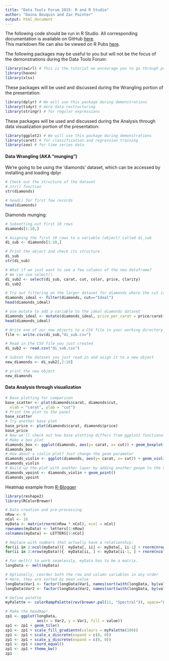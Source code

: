 ```yaml
---
title: "Data Tools Forum 2015: R and R Studio"
author: "Daina Bouquin and Zac Painter"
output: html_document
---
```


The following code should be run in R Studio. All corresponding documentation is available on GitHub [here](https://github.com/dbouquin/data_tools_2015).   
This markdown file can also be viewed on R Pubs [here](http://rpubs.com/dbouquin/DataTools_2015).

The following packages may be useful to you but will not be the focus of the demonstrations during the Data Tools Forum:
```r
library(swirl) # This is the tutorial we encourage you to go through prior to the session, specifically the first two modules
library(haven)
library(xlsx)
```

These packages will be used and discussed during the Wrangling portion of the presentation:
```r
library(dplyr) # We will use this package during demonstrations
library(tidyr) # more data restructuring
library(stringr) # for regular expressions
```

These packages will be used and discussed during the Analysis through data visualization portion of the presentation:
```r
library(ggplot2) # We will use this package during demonstrations
library(caret) # for classification and regression training
library(zoo) # for time series data
```

<h4>Data Wrangling (AKA "munging")</h4>   
We're going to be using the 'diamonds' dataset, which can be accessed by installing and loading dplyr
   
```r
# Check out the structure of the dataset
# str() function
str(diamonds) 

# head() for first few records
head(diamonds)
```
   
Diamonds munging:
```r
# Subsetting out first 10 rows
diamonds[1:10,]          

# Asigning the first 10 rows to a variable (object) called di_sub
di_sub <- diamonds[1:10,]

# Print the object and check its structure
di_sub
str(di_sub)

# What if we just want to see a few columns of the new dataframe?
# We can use select()
di_sub2 <- select(di_sub, carat, cut, color, price, clarity)
di_sub2

# Try out filtering on the larger dataset for diamonds where the cut is ideal
diamonds_ideal <- filter(diamonds, cut=="Ideal")
head(diamonds_ideal)

# Use mutate to add a variable to the ideal diamonds dataset
diamonds_ideal <- mutate(diamonds_ideal, price_per_carat = price/carat)
head(diamonds_ideal)

# Write one of our new objects to a CSV file in your working directory
file <- write.csv(di_sub,"di_sub.csv")

# Read in the CSV file you just created
di_sub2 <- read.csv("di_sub.csv")

# Subset the dataset you just read in and asign it to a new object
new_diamonds <- di_sub2[,2:10]

# print the new object
new_diamonds
```
    
<h4>Data Analysis through visualization</h4>
```r
# Base plotting for comparison
base_scatter <- plot(diamonds$carat, diamonds$cut,
  xlab = "carat", ylab = "cut")
# Print the plot to the panel
base_scatter
# Try another base plot
base_price <- plot(diamonds$carat, diamonds$price)
base_price
# Now we'll check out how base plotting differs from ggplot2 functionality
# Make a box plot
diamonds_box <- ggplot(diamonds, aes(y= carat, x= cut)) + geom_boxplot()
diamonds_box
# How about a violin plot? Just change the geom parameter
diamonds_violin <- ggplot(diamonds, aes(y= carat, x= cut)) + geom_violin ()
diamonds_violin
# Build up the plot with another layer by adding another geopm to the violin plot.
diamonds_vpoint <- diamonds_violin + geom_point()
diamonds_vpoint
```

Heatmap example from [R-Blogger](http://www.r-bloggers.com/simplest-possible-heatmap-with-ggplot2/)
```r
library(reshape2)
library(RColorBrewer)

# Data creation and pre-processing
nRow <- 9
nCol <- 16
myData <- matrix(rnorm(nRow * nCol), ncol = nCol)
rownames(myData) <- letters[1:nRow]
colnames(myData) <- LETTERS[1:nCol]

# Replace with numbers that actually have a relationship:
for(ii in 2:ncol(myData)){  myData[, ii] <- myData[, ii-1] + rnorm(nrow(myData))  }
for(ii in 2:nrow(myData)){  myData[ii, ] <- myData[ii-1, ] + rnorm(ncol(myData))  }

# For melt() to work seamlessly, myData has to be a matrix.
longData <- melt(myData)

# Optionally, reorder both the row and column variables in any order
# Here, they are sorted by mean value
longData$Var1 <- factor(longData$Var1, names(sort(with(longData, by(value, Var1, mean)))))
longData$Var2 <- factor(longData$Var2, names(sort(with(longData, by(value, Var2, mean)))))

# Define palette
myPalette <- colorRampPalette(rev(brewer.pal(11, "Spectral")), space="Lab")

# Make the headmap!
zp1 <- ggplot(longData,
              aes(x = Var2, y = Var1, fill = value))
zp1 <- zp1 + geom_tile()
zp1 <- zp1 + scale_fill_gradientn(colours = myPalette(100))
zp1 <- zp1 + scale_x_discrete(expand = c(0, 0))
zp1 <- zp1 + scale_y_discrete(expand = c(0, 0))
zp1 <- zp1 + coord_equal()
zp1 <- zp1 + theme_bw()
zp1
```
